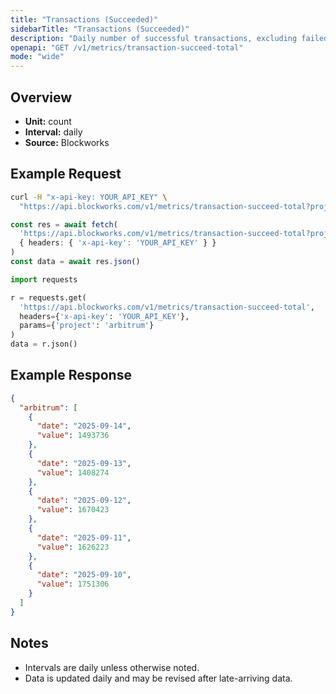 ```yaml
---
title: "Transactions (Succeeded)"
sidebarTitle: "Transactions (Succeeded)"
description: "Daily number of successful transactions, excluding failed transactions."
openapi: "GET /v1/metrics/transaction-succeed-total"
mode: "wide"
---
```


## Overview

- **Unit:** count
- **Interval:** daily
- **Source:** Blockworks

## Example Request

<CodeGroup>

```bash cURL
curl -H "x-api-key: YOUR_API_KEY" \
  "https://api.blockworks.com/v1/metrics/transaction-succeed-total?project=arbitrum"
```

```typescript TypeScript
const res = await fetch(
  'https://api.blockworks.com/v1/metrics/transaction-succeed-total?project=arbitrum',
  { headers: { 'x-api-key': 'YOUR_API_KEY' } }
)
const data = await res.json()
```

```python Python
import requests

r = requests.get(
  'https://api.blockworks.com/v1/metrics/transaction-succeed-total',
  headers={'x-api-key': 'YOUR_API_KEY'},
  params={'project': 'arbitrum'}
)
data = r.json()
```

</CodeGroup>

## Example Response

```json
{
  "arbitrum": [
    {
      "date": "2025-09-14",
      "value": 1493736
    },
    {
      "date": "2025-09-13",
      "value": 1408274
    },
    {
      "date": "2025-09-12",
      "value": 1670423
    },
    {
      "date": "2025-09-11",
      "value": 1626223
    },
    {
      "date": "2025-09-10",
      "value": 1751306
    }
  ]
}
```

## Notes
- Intervals are daily unless otherwise noted.
- Data is updated daily and may be revised after late-arriving data.
